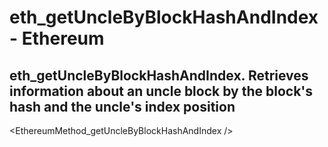 # eth_getUncleByBlockHashAndIndex - Ethereum

## eth_getUncleByBlockHashAndIndex. Retrieves information about an uncle block by the block's hash and the uncle's index position


<EthereumMethod_getUncleByBlockHashAndIndex />
